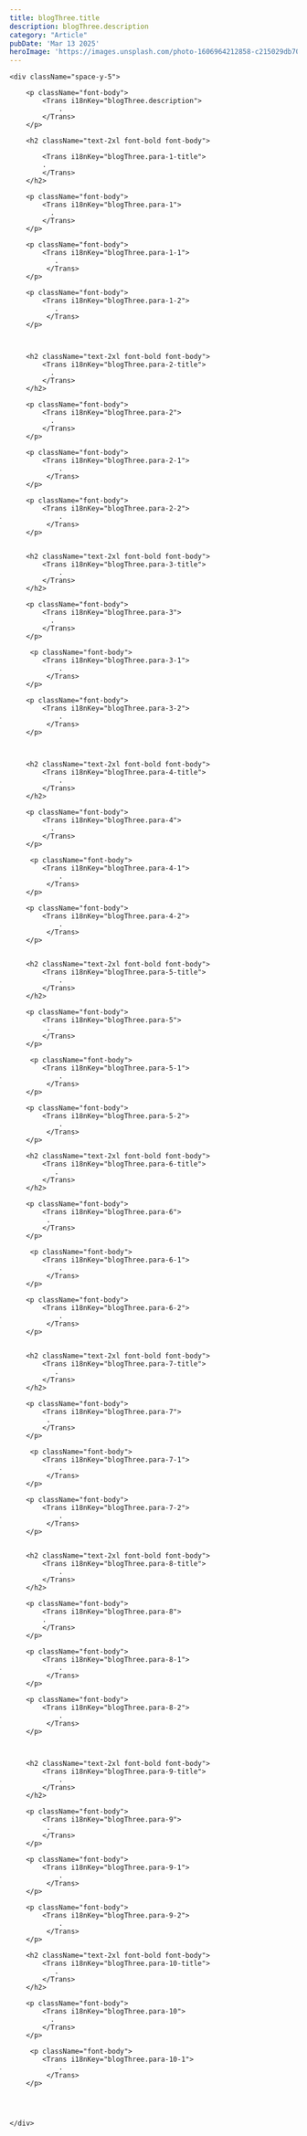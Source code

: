 ```yaml
---
title: blogThree.title
description: blogThree.description
category: "Article"
pubDate: 'Mar 13 2025'
heroImage: 'https://images.unsplash.com/photo-1606964212858-c215029db704?q=80&w=2070&auto=format&fit=crop&ixlib=rb-4.0.3&ixid=M3wxMjA3fDB8MHxwaG90by1wYWdlfHx8fGVufDB8fHx8fA%3D%3D'
---
```





    <div className="space-y-5">

        <p className="font-body">
            <Trans i18nKey="blogThree.description">
                .     
            </Trans>
        </p>

        <h2 className="text-2xl font-bold font-body">
        
            <Trans i18nKey="blogThree.para-1-title">
            .
            </Trans>
        </h2>

        <p className="font-body">
            <Trans i18nKey="blogThree.para-1">
              .
            </Trans>
        </p>

        <p className="font-body">
            <Trans i18nKey="blogThree.para-1-1">
               .
             </Trans>
        </p>

        <p className="font-body">
            <Trans i18nKey="blogThree.para-1-2">
               .
             </Trans>
        </p>



        <h2 className="text-2xl font-bold font-body">
            <Trans i18nKey="blogThree.para-2-title">
              .
            </Trans>
        </h2>

        <p className="font-body">
            <Trans i18nKey="blogThree.para-2">
              .
            </Trans>
        </p>

        <p className="font-body">
            <Trans i18nKey="blogThree.para-2-1">
                .
             </Trans>
        </p>

        <p className="font-body">
            <Trans i18nKey="blogThree.para-2-2">
                .
             </Trans>
        </p>


        <h2 className="text-2xl font-bold font-body">
            <Trans i18nKey="blogThree.para-3-title">
                .
            </Trans>
        </h2>

        <p className="font-body">
            <Trans i18nKey="blogThree.para-3">
              .
            </Trans>
        </p>

         <p className="font-body">
            <Trans i18nKey="blogThree.para-3-1">
                .
             </Trans>
        </p>

        <p className="font-body">
            <Trans i18nKey="blogThree.para-3-2">
                .
             </Trans>
        </p>



        <h2 className="text-2xl font-bold font-body">
            <Trans i18nKey="blogThree.para-4-title">
                .
            </Trans>
        </h2>

        <p className="font-body">
            <Trans i18nKey="blogThree.para-4">
              .
            </Trans>
        </p>

         <p className="font-body">
            <Trans i18nKey="blogThree.para-4-1">
                .
             </Trans>
        </p>

        <p className="font-body">
            <Trans i18nKey="blogThree.para-4-2">
                .
             </Trans>
        </p>


        <h2 className="text-2xl font-bold font-body">
            <Trans i18nKey="blogThree.para-5-title">
                .
            </Trans>
        </h2>

        <p className="font-body">
            <Trans i18nKey="blogThree.para-5">
             .
            </Trans>
        </p>

         <p className="font-body">
            <Trans i18nKey="blogThree.para-5-1">
                .
             </Trans>
        </p>

        <p className="font-body">
            <Trans i18nKey="blogThree.para-5-2">
                .
             </Trans>
        </p>

        <h2 className="text-2xl font-bold font-body">
            <Trans i18nKey="blogThree.para-6-title">
               .
            </Trans>
        </h2>

        <p className="font-body">
            <Trans i18nKey="blogThree.para-6">
             .
            </Trans>
        </p>

         <p className="font-body">
            <Trans i18nKey="blogThree.para-6-1">
                .
             </Trans>
        </p>

        <p className="font-body">
            <Trans i18nKey="blogThree.para-6-2">
                .
             </Trans>
        </p>


        <h2 className="text-2xl font-bold font-body">
            <Trans i18nKey="blogThree.para-7-title">
               .
            </Trans>
        </h2>

        <p className="font-body">
            <Trans i18nKey="blogThree.para-7">
             .
            </Trans>
        </p>

         <p className="font-body">
            <Trans i18nKey="blogThree.para-7-1">
                .
             </Trans>
        </p>

        <p className="font-body">
            <Trans i18nKey="blogThree.para-7-2">
                .
             </Trans>
        </p>


        <h2 className="text-2xl font-bold font-body">
            <Trans i18nKey="blogThree.para-8-title">
                .
            </Trans>
        </h2>

        <p className="font-body">
            <Trans i18nKey="blogThree.para-8">
            .
            </Trans>
        </p>

        <p className="font-body">
            <Trans i18nKey="blogThree.para-8-1">
                .
             </Trans>
        </p>

        <p className="font-body">
            <Trans i18nKey="blogThree.para-8-2">
                .
             </Trans>
        </p>



        <h2 className="text-2xl font-bold font-body">
            <Trans i18nKey="blogThree.para-9-title">
                .
            </Trans>
        </h2>

        <p className="font-body">
            <Trans i18nKey="blogThree.para-9">
             .
            </Trans>
        </p>

        <p className="font-body">
            <Trans i18nKey="blogThree.para-9-1">
                .
             </Trans>
        </p>

        <p className="font-body">
            <Trans i18nKey="blogThree.para-9-2">
                .
             </Trans>
        </p>

        <h2 className="text-2xl font-bold font-body">
            <Trans i18nKey="blogThree.para-10-title">
               .
            </Trans>
        </h2>

        <p className="font-body">
            <Trans i18nKey="blogThree.para-10">
              .
            </Trans>
        </p>

         <p className="font-body">
            <Trans i18nKey="blogThree.para-10-1">
                .
             </Trans>
        </p>

        


    </div>